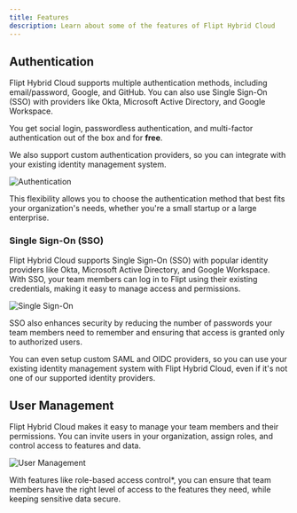 ```yaml
---
title: Features
description: Learn about some of the features of Flipt Hybrid Cloud
---
```


## Authentication

Flipt Hybrid Cloud supports multiple authentication methods, including email/password, Google, and GitHub. You can also use Single Sign-On (SSO) with providers like Okta, Microsoft Active Directory, and Google Workspace.

You get social login, passwordless authentication, and multi-factor authentication out of the box and for **free**. 

We also support custom authentication providers, so you can integrate with your existing identity management system.

![Authentication](/images/cloud/features/login.png)

This flexibility allows you to choose the authentication method that best fits your organization's needs, whether you're a small startup or a large enterprise.

### Single Sign-On (SSO)

Flipt Hybrid Cloud supports Single Sign-On (SSO) with popular identity providers like Okta, Microsoft Active Directory, and Google Workspace. With SSO, your team members can log in to Flipt using their existing credentials, making it easy to manage access and permissions.

![Single Sign-On](/images/cloud/features/sso.png)

SSO also enhances security by reducing the number of passwords your team members need to remember and ensuring that access is granted only to authorized users.

You can even setup custom SAML and OIDC providers, so you can use your existing identity management system with Flipt Hybrid Cloud, even if it's not one of our supported identity providers.

## User Management

Flipt Hybrid Cloud makes it easy to manage your team members and their permissions. You can invite users in your organization, assign roles, and control access to features and data.

![User Management](/images/cloud/features/users.png)

With features like role-based access control*, you can ensure that team members have the right level of access to the features they need, while keeping sensitive data secure.